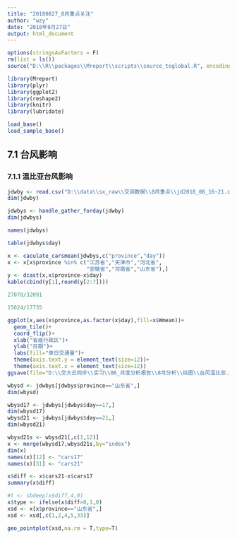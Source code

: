 ```yaml
---
title: "20180827_8月重点关注"
author: "wzy"
date: "2018年8月27日"
output: html_document
---
```


```r
options(stringsAsFactors = F)
rm(list = ls())
source("D:\\R\\packages\\Mreport\\scripts\\source_toglobal.R", encoding = "utf-8")
```

```r
library(Mreport)
library(plyr)
library(ggplot2)
library(reshape2)
library(knitr)
library(lubridate)
```

```r
load_base()
load_sample_base()
```

## 7.1 台风影响

### 7.1.1 温比亚台风影响

```r
jdwby <- read.csv("D:\\data\\sx_raw\\交调数据\\8月重点\\jd2018_08_16~21.csv",stringsAsFactors=F)
dim(jdwby)
```

```r
jdwbys <- handle_gather_forday(jdwby)
dim(jdwbys)
```

```r
names(jdwbys)
```

```r
table(jdwbys$day)
```

```r
x <- caculate_carsmean(jdwbys,c("province","day"))
x <- x[x$province %in% c("江苏省","天津市","河北省",
                         "安徽省","河南省","山东省"),]
y <- dcast(x,x$province~x$day)
kable(cbind(y[1],round(y[2:7])))
```

```r
27078/32091
```

```r
15024/17735
```


```r
ggplot(x,aes(x$province,as.factor(x$day),fill=x$Wmean))+
  geom_tile()+
  coord_flip()+
  xlab("省级行政区")+
  ylab("日期")+
  labs(fill="单日交通量")+
  theme(axis.text.y = element_text(size=12))+
  theme(axis.text.x = element_text(size=12))
ggsave(file="D:\\交大云同步\\实习\\06_月度分析报告\\8月分析\\绘图\\台风温比亚.png",dpi=600,height=4.5,width=9)
```

```r
wbysd <- jdwbys[jdwbys$province=="山东省",]
dim(wbysd)
```

```r
wbysd17 <- jdwbys[jdwbys$day==17,]
dim(wbysd17)
wbysd21 <- jdwbys[jdwbys$day==21,]
dim(wbysd21)
```

```r
wbysd21s <- wbysd21[,c(1,12)]
x <- merge(wbysd17,wbysd21s,by="index")
dim(x)
names(x)[12] <- "cars17"
names(x)[31] <- "cars21"
```

```r
x$diff <- x$cars21-x$cars17
summary(x$diff)
```

```r
#t <- sbdeep(x$diff,4,0)
x$type <- ifelse(x$diff>0,1,0)
xsd <- x[x$province=="山东省",]
xsd <- xsd[,c(1,2,4,5,33)]
```

```r
geo_pointplot(xsd,na.rm = T,type=T)
```

